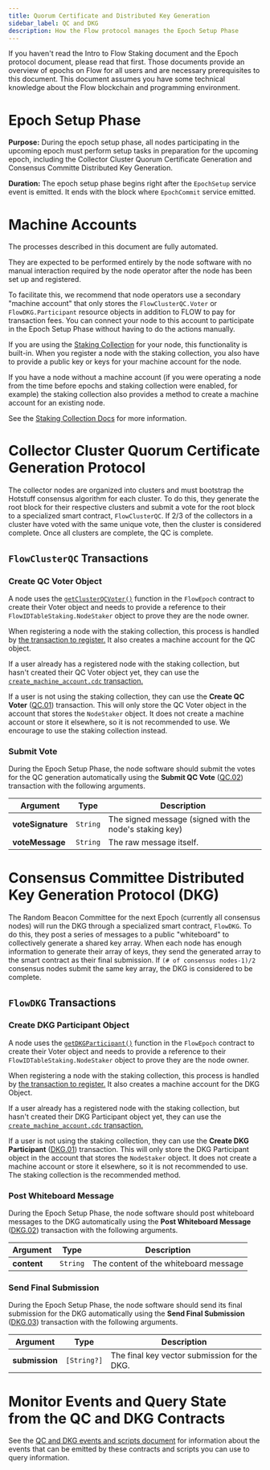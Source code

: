 ```yaml
---
title: Quorum Certificate and Distributed Key Generation
sidebar_label: QC and DKG
description: How the Flow protocol manages the Epoch Setup Phase
---
```


<Callout type="warning">
  If you haven't read the Intro to Flow Staking document and the Epoch protocol document,
  please read that first. Those documents provide an overview of epochs on Flow for
  all users and are necessary prerequisites to this document.
</Callout>
<Callout type="warning">
  This document assumes you have some technical knowledge about the Flow
  blockchain and programming environment.
</Callout>


# Epoch Setup Phase

**Purpose:** During the epoch setup phase, all nodes participating in the upcoming epoch
must perform setup tasks in preparation for the upcoming epoch, including
the Collector Cluster Quorum Certificate Generation and Consensus Committe Distributed Key Generation.

**Duration:** The epoch setup phase begins right after the `EpochSetup` service event is emitted.
It ends with the block where `EpochCommit` service emitted.

# Machine Accounts

The processes described in this document are fully automated.

They are expected to be performed entirely by the node software with no manual
interaction required by the node operator after the node has been set up and registered.

To facilitate this, we recommend that node operators use a secondary "machine account"
that only stores the `FlowClusterQC.Voter` or `FlowDKG.Participant` resource objects
in addition to FLOW to pay for transaction fees. You can connect your node to this account
to participate in the Epoch Setup Phase without having to do the actions manually.

If you are using the [Staking Collection](./staking-collection) for your node,
this functionality is built-in. When you register a node with the staking collection,
you also have to provide a public key or keys for your machine account for the node.

If you have a node without a machine account (if you were operating a node from the time
before epochs and staking collection were enabled, for example) the staking collection
also provides a method to create a machine account for an existing node.

See the [Staking Collection Docs](./14-staking-collection.mdx#machine-account-support)
for more information.

# Collector Cluster Quorum Certificate Generation Protocol

The collector nodes are organized into clusters and must bootstrap
the Hotstuff consensus algorithm for each cluster. To do this,
they generate the root block for their respective clusters
and submit a vote for the root block to a specialized smart contract, `FlowClusterQC`.
If 2/3 of the collectors in a cluster have voted with the same unique vote,
then the cluster is considered complete.
Once all clusters are complete, the QC is complete.

## `FlowClusterQC` Transactions

### Create QC Voter Object

A node uses the [`getClusterQCVoter()`](https://github.com/onflow/flow-core-contracts/blob/master/contracts/epochs/FlowEpoch.cdc#L732)
function in the `FlowEpoch` contract to create their Voter object and needs to provide
a reference to their `FlowIDTableStaking.NodeStaker` object to prove they are the node owner.

When registering a node with the staking collection, this process is handled by
[the transaction to register.](./14-staking-collection.mdx#register-a-new-staked-node)
It also creates a machine account for the QC object.

If a user already has a registered node with the staking collection, but hasn't created their QC Voter object yet,
they can use the [`create_machine_account.cdc` transaction.](./14-staking-collection.mdx#create-a-machine-account-for-an-existing-node)

If a user is not using the staking collection, they can use the **Create QC Voter** ([QC.01](../../../build/core-contracts/07-epoch-contract-reference.md#quorum-certificate-transactions-and-scripts))
transaction. This will only store the QC Voter object in the account that stores the `NodeStaker` object.
It does not create a machine account or store it elsewhere, so it is not recommended to use. We encourage to use the staking collection instead.

### Submit Vote

During the Epoch Setup Phase, the node software should submit the votes for the QC generation
automatically using the **Submit QC Vote** ([QC.02](../../../build/core-contracts/07-epoch-contract-reference.md#quorum-certificate-transactions-and-scripts))
transaction with the following arguments.

| Argument                | Type     | Description |
|-------------------------|----------|-------------|
| **voteSignature**       | `String` | The signed message (signed with the node's staking key) |
| **voteMessage**         | `String` | The raw message itself. |

# Consensus Committee Distributed Key Generation Protocol (DKG)

The Random Beacon Committee for the next Epoch (currently all consensus nodes)
will run the DKG through a specialized smart contract, `FlowDKG`.
To do this, they post a series of messages to a public "whiteboard" to 
collectively generate a shared key array. When each node has enough information
to generate their array of keys, they send the generated array to the smart contract
as their final submission.
If `(# of consensus nodes-1)/2` consensus nodes submit the same key array,
the DKG is considered to be complete.

## `FlowDKG` Transactions

### Create DKG Participant Object

A node uses the [`getDKGParticipant()`](https://github.com/onflow/flow-core-contracts/blob/master/contracts/epochs/FlowEpoch.cdc#L746)
function in the `FlowEpoch` contract to create their Voter object and needs to provide
a reference to their `FlowIDTableStaking.NodeStaker` object to prove they are the node owner.

When registering a node with the staking collection, this process is handled by
[the transaction to register.](./14-staking-collection.mdx#register-a-new-staked-node)
It also creates a machine account for the DKG Object.

If a user already has a registered node with the staking collection, but hasn't created their DKG Participant object yet,
they can use the [`create_machine_account.cdc` transaction.](./14-staking-collection.mdx#create-a-machine-account-for-an-existing-node)

If a user is not using the staking collection, they can use the **Create DKG Participant** ([DKG.01](../../../build/core-contracts/07-epoch-contract-reference.md#dkg-transactions-and-scripts))
transaction. This will only store the DKG Participant object in the account that stores the `NodeStaker` object.
It does not create a machine account or store it elsewhere, so it is not recommended to use. 
The staking collection is the recommended method.

### Post Whiteboard Message

During the Epoch Setup Phase, the node software should post whiteboard messages to the DKG
automatically using the **Post Whiteboard Message** ([DKG.02](../../../build/core-contracts/07-epoch-contract-reference.md#dkg-transactions-and-scripts))
transaction with the following arguments.

| Argument          | Type     | Description |
|-------------------|----------|-------------|
| **content**       | `String` | The content of the whiteboard message |

### Send Final Submission

During the Epoch Setup Phase, the node software should send its final submission for the DKG
automatically using the **Send Final Submission** ([DKG.03](../../../build/core-contracts/07-epoch-contract-reference.md#dkg-transactions-and-scripts))
transaction with the following arguments.

| Argument           | Type        | Description |
|--------------------|-------------|-------------|
| **submission**     | `[String?]` | The final key vector submission for the DKG. |

# Monitor Events and Query State from the QC and DKG Contracts

See the [QC and DKG events and scripts document](./qc-dkg-scripts-events) for information
about the events that can be emitted by these contracts and scripts you can use to query information.
